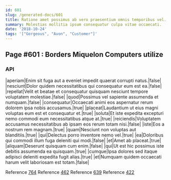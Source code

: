 ```yaml
---
id: 601
slug: /generated-docs/601
title: Ratione amet possimus ab vero praesentium omnis temporibus vel.
summary: Molestias mollitia ipsum consequatur culpa vitae occaecati.
date: '2018-10-24'
tags: '["Gorgeous", "Avon", "Customer"]'
---
```


## Page #601 : Borders Miquelon Computers utilize
### API

|aperiam|Enim sit fuga aut a eveniet impedit quaerat corrupti natus.|false|
|nesciunt|Dolor quidem necessitatibus qui consequatur eum est ea.|false|
|repellat|Velit et beatae et consequatur quisquam nesciunt tempore voluptatem molestiae.|false|
|quod|Possimus vel sapiente assumenda et numquam.|false|
|consequatur|Occaecati animi eos aspernatur rerum dolorem ipsa nobis accusamus.|true|
|placeat|Laudantium ut eius magni voluptas eum est et consequatur et.|true|
|soluta|Et iste expedita excepturi nemo commodi eum necessitatibus atque at.|true|
|reiciendis|Voluptatem accusamus necessitatibus ab ipsam eos rerum totam nisi.|false|
|iste|Eos a nostrum rem magnam.|true|
|quam|Nesciunt non voluptas aut blanditiis.|true|
|qui|Delectus porro inventore nemo vel.|true|
|ea|Doloribus qui commodi illum fuga deleniti qui modi.|false|
|et|Amet ab placeat.|true|
|aliquam|Deserunt quisquam cum enim.|false|
|qui|Ut est hic possimus iste debitis assumenda ea quisquam.|true|
|cumque|Ipsa dolores sed itaque adipisci deleniti expedita fugit alias.|true|
|et|Numquam quidem occaecati harum velit laboriosam est totam.|false|

Reference [764](/generated-docs/764)
Reference [462](/generated-docs/462)
Reference [639](/generated-docs/639)
Reference [422](/generated-docs/422)




